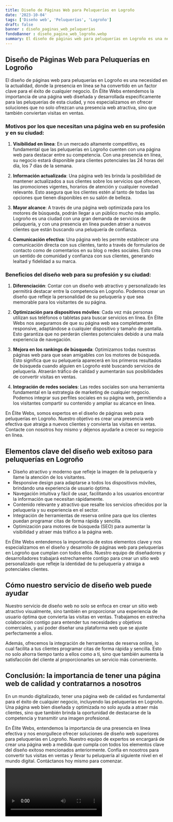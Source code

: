 ```yaml
---
title: Diseño de Páginas Web para Peluquerías en Logroño
date: '2023-10-04'
tags: ['Diseño web', 'Peluquerías', 'Logroño']
draft: false
banner : diseño_paginas_web_peluquerías
fondoBanner : diseño_pagina_web_logroño.webp
summary: El diseño de páginas web para peluquerías en Logroño es una necesidad en la actualidad, donde la presencia en línea se ha convertido en un factor clave para el éxito de cualquier negocio. En Élite Webs entendemos la importancia de una página web diseñada y desarrollada específicamente para las peluquerías de esta ciudad, y nos especializamos en ofrecer soluciones que no solo ofrezcan una presencia web atractiva, sino que también conviertan visitas en ventas.
---
```


## Diseño de Páginas Web para Peluquerías en Logroño

El diseño de páginas web para peluquerías en Logroño es una necesidad en la actualidad, donde la presencia en línea se ha convertido en un factor clave para el éxito de cualquier negocio. En Élite Webs entendemos la importancia de una página web diseñada y desarrollada específicamente para las peluquerías de esta ciudad, y nos especializamos en ofrecer soluciones que no solo ofrezcan una presencia web atractiva, sino que también conviertan visitas en ventas.

### Motivos por los que necesitan una página web en su profesión y en su ciudad:

1. **Visibilidad en línea**: En un mercado altamente competitivo, es fundamental que las peluquerías en Logroño cuenten con una página web para destacar entre su competencia. Con una presencia en línea, su negocio estará disponible para clientes potenciales las 24 horas del día, los 7 días de la semana.

2. **Información actualizada**: Una página web les brinda la posibilidad de mantener actualizados a sus clientes sobre los servicios que ofrecen, las promociones vigentes, horarios de atención y cualquier novedad relevante. Esto asegura que los clientes estén al tanto de todas las opciones que tienen disponibles en su salón de belleza.

3. **Mayor alcance**: A través de una página web optimizada para los motores de búsqueda, podrán llegar a un público mucho más amplio. Logroño es una ciudad con una gran demanda de servicios de peluquería, y con una presencia en línea pueden atraer a nuevos clientes que están buscando una peluquería de confianza.

4. **Comunicación efectiva**: Una página web les permite establecer una comunicación directa con sus clientes, tanto a través de formularios de contacto como de comentarios en su blog o redes sociales. Esto crea un sentido de comunidad y confianza con sus clientes, generando lealtad y fidelidad a su marca.

### Beneficios del diseño web para su profesión y su ciudad:

1. **Diferenciación**: Contar con un diseño web atractivo y personalizado les permitirá destacar entre la competencia en Logroño. Podemos crear un diseño que refleje la personalidad de su peluquería y que sea memorable para los visitantes de su página.

2. **Optimización para dispositivos móviles**: Cada vez más personas utilizan sus teléfonos o tabletas para buscar servicios en línea. En Élite Webs nos aseguramos de que su página web sea completamente responsive, adaptándose a cualquier dispositivo y tamaño de pantalla. Esto garantiza que no perderán clientes potenciales debido a una mala experiencia de navegación.

3. **Mejora en los rankings de búsqueda**: Optimizamos todas nuestras páginas web para que sean amigables con los motores de búsqueda. Esto significa que su peluquería aparecerá en los primeros resultados de búsqueda cuando alguien en Logroño esté buscando servicios de peluquería. Atraerán tráfico de calidad y aumentarán sus posibilidades de convertir visitas en ventas.

4. **Integración de redes sociales**: Las redes sociales son una herramienta fundamental en la estrategia de marketing de cualquier negocio. Podemos integrar sus perfiles sociales en su página web, permitiendo a los visitantes compartir su contenido y ampliar su alcance en línea.

En Élite Webs, somos expertos en el diseño de páginas web para peluquerías en Logroño. Nuestro objetivo es crear una presencia web efectiva que atraiga a nuevos clientes y convierta las visitas en ventas. Contacte con nosotros hoy mismo y déjenos ayudarle a crecer su negocio en línea.

<GifSeo />

<Cta />

## Elementos clave del diseño web exitoso para peluquerías en Logroño

- Diseño atractivo y moderno que refleje la imagen de la peluquería y llame la atención de los visitantes.
- Responsive design para adaptarse a todos los dispositivos móviles, brindando una experiencia de usuario óptima.
- Navegación intuitiva y fácil de usar, facilitando a los usuarios encontrar la información que necesitan rápidamente.
- Contenido relevante y atractivo que resalte los servicios ofrecidos por la peluquería y su experiencia en el sector.
- Integración de herramientas de reserva online para que los clientes puedan programar citas de forma rápida y sencilla.
- Optimización para motores de búsqueda (SEO) para aumentar la visibilidad y atraer más tráfico a la página web.

En Élite Webs entendemos la importancia de estos elementos clave y nos especializamos en el diseño y desarrollo de páginas web para peluquerías en Logroño que cumplan con todos ellos. Nuestro equipo de diseñadores y desarrolladores trabajará estrechamente contigo para crear un sitio web personalizado que refleje la identidad de tu peluquería y atraiga a potenciales clientes. 

## Cómo nuestro servicio de diseño web puede ayudar

Nuestro servicio de diseño web no solo se enfoca en crear un sitio web atractivo visualmente, sino también en proporcionar una experiencia de usuario óptima que convierta las visitas en ventas. Trabajamos en estrecha colaboración contigo para entender tus necesidades y objetivos comerciales, y así poder diseñar una plataforma web que se ajuste perfectamente a ellos.

Además, ofrecemos la integración de herramientas de reserva online, lo cual facilita a tus clientes programar citas de forma rápida y sencilla. Esto no solo ahorra tiempo tanto a ellos como a ti, sino que también aumenta la satisfacción del cliente al proporcionarles un servicio más conveniente.

## Conclusión: la importancia de tener una página web de calidad y contratarnos a nosotros

En un mundo digitalizado, tener una página web de calidad es fundamental para el éxito de cualquier negocio, incluyendo las peluquerías en Logroño. Una página web bien diseñada y optimizada no solo ayuda a atraer más clientes, sino que también brinda la oportunidad de destacarse de la competencia y transmitir una imagen profesional.

En Élite Webs, entendemos la importancia de una presencia en línea efectiva y nos enorgullece ofrecer soluciones de diseño web superiores para peluquerías en Logroño. Nuestro equipo de expertos se encargará de crear una página web a medida que cumpla con todos los elementos clave del diseño exitoso mencionados anteriormente. Confía en nosotros para convertir tus visitas en ventas y llevar tu peluquería al siguiente nivel en el mundo digital. Contáctanos hoy mismo para comenzar.

<Video />

<CtaBot job='Peluquerías' city='Logroño'/>

<Gmaps query='Logroño+españa+maps' />